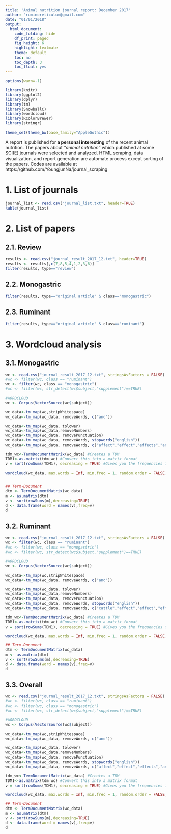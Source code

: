 ```yaml
---
title: 'Animal nutrition journal report: December 2017'
author: "ruminoreticulum@gmail.com"
date: "01/01/2018"
output:
  html_document:
    code_folding: hide
    df_print: paged
    fig_height: 6
    highlight: textmate
    theme: default
    toc: no
    toc_depth: 3
    toc_float: yes
---
```

```r
options(warn=-1)

library(knitr)
library(ggplot2)
library(dplyr)
library(tm)
library(SnowballC)
library(wordcloud)
library(RColorBrewer)
library(stringr)

theme_set(theme_bw(base_family="AppleGothic"))
```

A report is published for **a personal interesting** of the recent animal nutrition. The papers about *"animal nutrition"* which published at some SCI(E) journals were selected and analyzed. HTML scraping, data visualization, and report generation are automate process except sorting of the papers. Codes are available at https://github.com/YoungjunNa/journal_scraping 

# 1. List of journals
```r
journal_list <- read.csv("journal_list.txt", header=TRUE)
kable(journal_list)
```

# 2. List of papers
## 2.1. Review
```r
results <- read.csv("journal_result_2017_12.txt", header=TRUE)
results <- results[,c(7,8,5,4,1,2,3,6)]
filter(results, type=="review")
```

## 2.2. Monogastric
```r
filter(results, type=="original article" & class=="monogastric")
```

## 2.3. Ruminant
```r
filter(results, type=="original article" & class=="ruminant")
```

# 3. Wordcloud analysis
## 3.1. Monogastric
```r
wc <- read.csv("journal_result_2017_12.txt", stringsAsFactors = FALSE)
#wc <- filter(wc, class == "ruminant")
wc <- filter(wc, class == "monogastric")
#wc <- filter(wc, str_detect(wc$subject,"supplement")==TRUE)

#WORDCLOUD
wc <- Corpus(VectorSource(wc$subject))

wc_data<-tm_map(wc,stripWhitespace)
wc_data<-tm_map(wc_data, removeWords, c("and"))

wc_data<-tm_map(wc_data, tolower)
wc_data<-tm_map(wc_data,removeNumbers)
wc_data<-tm_map(wc_data, removePunctuation)
wc_data<-tm_map(wc_data, removeWords, stopwords("english"))
wc_data<-tm_map(wc_data, removeWords, c("affect","effect","effects","and","the","our","that","for","are","also","more","has","must","have","should","this","with"))

tdm_wc<-TermDocumentMatrix(wc_data) #Creates a TDM
TDM1<-as.matrix(tdm_wc) #Convert this into a matrix format
v = sort(rowSums(TDM1), decreasing = TRUE) #Gives you the frequencies for every word

wordcloud(wc_data, max.words = Inf, min.freq = 1, random.order = FALSE, rot.per = 0.1, colors = brewer.pal(8, "Dark2")) 


## Term-Document
dtm <- TermDocumentMatrix(wc_data)
m <- as.matrix(dtm)
v <- sort(rowSums(m),decreasing=TRUE)
d <- data.frame(word = names(v),freq=v)
d

```

## 3.2. Ruminant
```r
wc <- read.csv("journal_result_2017_12.txt", stringsAsFactors = FALSE)
wc <- filter(wc, class == "ruminant")
#wc <- filter(wc, class == "monogastric")
#wc <- filter(wc, str_detect(wc$subject,"supplement")==TRUE)

#WORDCLOUD
wc <- Corpus(VectorSource(wc$subject))

wc_data<-tm_map(wc,stripWhitespace)
wc_data<-tm_map(wc_data, removeWords, c("and"))

wc_data<-tm_map(wc_data, tolower)
wc_data<-tm_map(wc_data,removeNumbers)
wc_data<-tm_map(wc_data, removePunctuation)
wc_data<-tm_map(wc_data, removeWords, stopwords("english"))
wc_data<-tm_map(wc_data, removeWords, c("cattle","affect","effect","effects","and","the","our","that","for","are","also","more","has","must","have","should","this","with"))

tdm_wc<-TermDocumentMatrix(wc_data) #Creates a TDM
TDM1<-as.matrix(tdm_wc) #Convert this into a matrix format
v = sort(rowSums(TDM1), decreasing = TRUE) #Gives you the frequencies for every word

wordcloud(wc_data, max.words = Inf, min.freq = 1, random.order = FALSE, rot.per = 0.1, colors = brewer.pal(8, "Dark2")) 

## Term-Document
dtm <- TermDocumentMatrix(wc_data)
m <- as.matrix(dtm)
v <- sort(rowSums(m),decreasing=TRUE)
d <- data.frame(word = names(v),freq=v)
d

```

## 3.3. Overall

```r
wc <- read.csv("journal_result_2017_12.txt", stringsAsFactors = FALSE)
#wc <- filter(wc, class == "ruminant")
#wc <- filter(wc, class == "monogastric")
#wc <- filter(wc, str_detect(wc$subject,"supplement")==TRUE)

#WORDCLOUD
wc <- Corpus(VectorSource(wc$subject))

wc_data<-tm_map(wc,stripWhitespace)
wc_data<-tm_map(wc_data, removeWords, c("and"))

wc_data<-tm_map(wc_data, tolower)
wc_data<-tm_map(wc_data,removeNumbers)
wc_data<-tm_map(wc_data, removePunctuation)
wc_data<-tm_map(wc_data, removeWords, stopwords("english"))
wc_data<-tm_map(wc_data, removeWords, c("affect","effect","effects","and","the","our","that","for","are","also","more","has","must","have","should","this","with"))

tdm_wc<-TermDocumentMatrix(wc_data) #Creates a TDM
TDM1<-as.matrix(tdm_wc) #Convert this into a matrix format
v = sort(rowSums(TDM1), decreasing = TRUE) #Gives you the frequencies for every word

wordcloud(wc_data, max.words = Inf, min.freq = 1, random.order = FALSE, rot.per = 0.1, colors = brewer.pal(8, "Dark2")) 

## Term-Document
dtm <- TermDocumentMatrix(wc_data)
m <- as.matrix(dtm)
v <- sort(rowSums(m),decreasing=TRUE)
d <- data.frame(word = names(v),freq=v)
d

```
